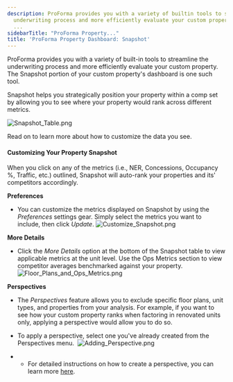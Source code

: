 ```yaml
---
description: ProForma provides you with a variety of builtin tools to streamline the
  underwriting process and more efficiently evaluate your custom property The Snapshot
  ...
sidebarTitle: "ProForma Property..."
title: 'ProForma Property Dashboard: Snapshot'
---
```


ProForma provides you with a variety of built-in tools to streamline the underwriting process and more efficiently evaluate your custom property. The Snapshot portion of your custom property's dashboard is one such tool. 


Snapshot helps you strategically position your property within a comp set by allowing you to see where your property would rank across different metrics. 


<Frame caption="Property performance comparison dashboard displaying metrics for various developments.">
  <img src="/images/radix/c23b096ed4daaee7ad688ceb894d10642fd13ffd.png" alt="Snapshot_Table.png" />
</Frame>


Read on to learn more about how to customize the data you see. 


#### Customizing Your Property Snapshot


When you click on any of the metrics (i.e., NER, Concessions, Occupancy %, Traffic, etc.) outlined, Snapshot will auto-rank your properties and its' competitors accordingly. 


**Preferences**


* You can customize the metrics displayed on Snapshot by using the *Preferences* settings gear. Simply select the metrics you want to include, then click *Update*. ![Customize_Snapshot.png](/images/radix/6c98bc0d3d7ead5d734ea749cbd60df17c6c8e39.png)


**More Details**


* Click the *More Details* option at the bottom of the Snapshot table to view applicable metrics at the unit level. Use the Ops Metrics section to view competitor averages benchmarked against your property.![Floor_Plans_and_Ops_Metrics.png](/images/radix/6b6e22b17173baab4226242d6d98e330ac25fdfa.png)


**Perspectives**


* The *Perspectives* feature allows you to exclude specific floor plans, unit types, and properties from your analysis. For example, if you want to see how your custom property ranks when factoring in renovated units only, applying a perspective would allow you to do so.
* To apply a perspective, select one you've already created from the Perspectives menu.  ![Adding_Perspective.png](/images/radix/4b7575f94c35a19343e50de2ac2154f2d2926b74.png)


* + For detailed instructions on how to create a perspective, you can learn more [here](../Benchmark/evaluating-your-portfolio-s-performance/how-to-use-perspectives).